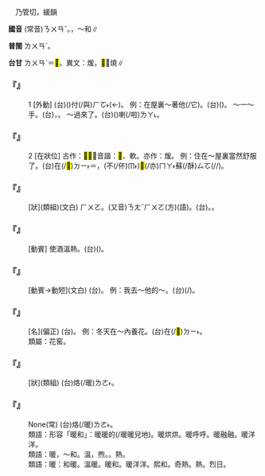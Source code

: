 
=={{ruby|暖|ㄋㄨㄢˇ}}==

　乃管切，緩韻

'''國音''' (常音)<rt>ㄋㄨㄢˇ</rt>。{{ruby|→|ㄋㄤˇ}}，～和∥

'''普閩''' <rt>ㄌㄨㄢˋ</rt>。

'''台甘''' <rt>ㄌㄨㄢˋ</rt>＝<mark>&#xf98c1;</mark>。異文：煖，<mark>&#xf98c3;</mark>{{ruby|。|ㄒㄧㄜ}}＝燒∥

    

==='''『{{ruby|暖|ㄋㄨㄢˇ}}』'''===
:1  [外動] (台)({{ruby|將|ㄐㄧㆲ}}){{ruby|物|ㄇㄧㆷ ͘}}{{ruby|/|ㄇㆭㆷ ͘}}{{ruby|件|ㄍㄧㆩ˫}}{{ruby|囥|ㄎㆭ˪}}{{ruby|站|ㄉㆰ˪}}{{ruby|/|ㄉㄧㆰ˪}}{{ruby|火|ㄏㄨㆤˋ}}{{ruby|/|ㄏㆤˋ}}{{ruby|/|ㄏㄜˋ}}{{ruby|頂|ㄉㄧㄥˋ}}{{ruby|或|ㄧㄚㆷ ͘}}{{ruby|是|ㄒㄧ˫}}{{ruby|倚|ㄨㄚˋ}}{{ruby|近|ㄍㄨㄣ˫}}{{ruby|/|ㄍㄧㄣ˫}}{{ruby|火|ㄏㄨㆤˋ}}{{ruby|/|ㄏㆤˋ}}{{ruby|/|ㄏㄜˋ}}{{ruby|丌|ㆤ}}{{ruby|所|ㄙㆦˋ}}{{ruby|在|ㄗㄞ˫}}付(/與)<rt>ㄏㆦ˫</rt>{{ruby|伊|ㄧ}}{{ruby|變|ㄅㄧㄢ˪}}{{ruby|較|ㄎㄚㆷ}}{{ruby|燒|ㄒㄧㄜ}}{{ruby|烙|ㄌㄜ˫}}(←{{ruby|烙|ㄌㄜㆷ ͘}})。 例：在屋裏～著他(/它)。(台){{ruby|囥|ㄎㆭ˪}}{{ruby|站|ㄉㆰ˪}}{{ruby|/|ㄉㄧㆰ˪}}{{ruby|厝|ㄘㄨ˪}}{{ruby|內|ㄌㄞ˫}}{{ruby|付|ㄏㆦ˫}}{{ruby|伊|ㄧ}}{{ruby|燒|ㄒㄧㄜ}}{{ruby|烙|ㄌㄜ˫}}{{ruby|一|ㄐㄧㆵ ͘}}{{ruby|下|·ㆤ˫}}({{ruby|得|ㄉㄧㆵ}}{{ruby|著|ㄉㄧㄜㆷ ͘}}{{ruby|燒|ㄒㄧㄜ}}{{ruby|氣|ㄎㄧ˪}})。 ～一～手。(台){{ruby|手|ㄑㄧㄨˋ}}{{ruby|烘|ㄏㄤ}}{{ruby|烘|ㄏㄤ}}{{ruby|咧|ㄌㆤ˪}}，{{ruby|烘|ㄏㄤ}}{{ruby|烘|ㄏㄤ}}{{ruby|付|ㄏㆦ˫}}{{ruby|燒|ㄒㄧㄜ}}{{ruby|烙|ㄌㄜ˫}}。 ～過來了。(台)({{ruby|得|ㄉㄧㆵ}}{{ruby|著|ㄉㄧㄜㆷ ͘}}{{ruby|燒|ㄒㄧㄜ}}{{ruby|氣|ㄎㄧ˪}}){{ruby|較|ㄎㄚㆷ}}{{ruby|燒|ㄒㄧㄜ}}{{ruby|烙|ㄌㄜ˫}}{{ruby|起|·ㄎㄧˋ}}{{ruby|來|·ㄌㄞˊ}}喇(/啦)<rt>ㄌㄚ˪</rt>。
    

==='''『{{ruby|暖|ㄋㄨㄢˇ}}』'''===
:2  [在狀位] 古作：<mark>&#xf98c1;</mark><mark>&#xf98c3;</mark>，音諧：<mark>&#xf96c1;</mark>、軟。亦作：煖。 例：住在～屋裏當然舒服了。(台){{ruby|遰|ㄉㄨㄚ˪}}在(/<mark>&#xf9853;</mark>)<rt>ㄉㄧ˫</rt>{{ruby|燒|ㄒㄧㄜ}}{{ruby|烙|ㄌㄜ˫}}{{ruby|丌|ㆤ}}{{ruby|厝|ㄘㄨ˪}}{{ruby|內|ㄌㄞ˫}}＝{{ruby|厝|ㄘㄨ˪}}{{ruby|內|ㄌㄞ˫}}{{ruby|燒|ㄒㄧㄜ}}{{ruby|烙|ㄌㄜ˫}}，{{ruby|當|ㄉㆲ}}{{ruby|然|ㄌㄧㄢˊ}}(不(/伓)<rt>ㆬ˫</rt>{{ruby|免|ㆠㄧㄢˋ}}{{ruby|講|ㄍㆲˋ}})<mark>&#xffaca;</mark>(/亦)<rt>ㄇㄚ˫</rt>{{ruby|真|ㄐㄧㄣ}}蘇(/酥)<rt>ㄙㆦ</rt>{{ruby|爽|ㄙㆲˋ}}(/{{ruby|快|ㄎㄨㆪ˪}}{{ruby|活|ㄨㄚㆷ ͘}}/{{ruby|爽|ㄙㆲˋ}}{{ruby|快|ㄎㄨㄞ˪}})。
    

==='''『{{ruby|暖|ㄋㄨㄢˇ}}{{ruby|和|ㄏㄜˊ}}』'''===
: [狀](類組)(文白) {{ruby|(語)|ㄋㄨㄢˇ}}<rt>ㄏㄨㄛ</rt>。(又音)<rt>ㄋㄤˇ</rt><rt>ㄏㄨㄛ</rt>(方)(語)。(台){{ruby|燒|ㄒㄧㄜ}}{{ruby|熱|ㄌㄨㄚㆷ ͘}}{{ruby|/|ㆡㄨㄚㆷ ͘}}。{{ruby|燒|ㄒㄧㄜ}}{{ruby|烙|ㄌㄜ˫}}。
    

==='''『{{ruby|暖|ㄋㄨㄢˇ}}{{ruby|酒|ㄐㄧㄡˇ}}』'''===
: [動賓] 使酒溫熱。(台){{ruby|溫|ㄨㄣ}}({{ruby|燒|ㄒㄧㄜ}}){{ruby|酒|ㄐㄧㄨˋ}}。
    

==='''『{{ruby|暖|ㄋㄨㄢˇ}}{{ruby|壽|ㄕㄡˋ}}』'''===
: [動賓→動短](文白) (台){{ruby|生|ㄙㆥ}}{{ruby|/|ㄒㆪ}}{{ruby|日|ㆢㄧㆵ ͘}}{{ruby|/|ㄌㄧㆵ ͘}}{{ruby|丌|ㆤ}}{{ruby|前|ㄐㄧㄥˊ}}{{ruby|一|ㄐㄧㆵ ͘}}{{ruby|日|ㆢㄧㆵ ͘}}{{ruby|/|ㄌㄧㆵ ͘}}{{ruby|送|ㄙㄤ˪}}{{ruby|酒|ㄐㄧㄨˋ}}{{ruby|去|ㄎㄧ˪}}{{ruby|祝|ㄐㄧㆦㆶ}}{{ruby|壽|ㄒㄧㄨ˫}}。 例：我去～他的～。(台){{ruby|我|ㆣㄨㄚˋ}}{{ruby|來|ㄌㄞˊ}}{{ruby|去|ㄎㄧ˪}}{{ruby|共|ㄍㄚ˫}}{{ruby|伊|ㄧ}}{{ruby|祝|ㄐㄧㆦㆶ}}{{ruby|壽|ㄒㄧㄨ˫}}(/{{ruby|做|ㄗㄨㆤ˪}}{{ruby|/|ㄗㄜ˪}}{{ruby|生|ㄙㆥ}}{{ruby|/|ㄒㆪ}}{{ruby|日|ㆢㄧㆵ ͘}}{{ruby|/|ㄌㄧㆵ ͘}})。
    

==='''『{{ruby|暖|ㄋㄨㄢˇ}}{{ruby|屋|ㄨ}}』'''===
: [名](偏正) (台){{ruby|溫|ㄨㄣ}}{{ruby|室|ㄒㄧㆤㆶ}}。 例：冬天在～內養花。(台){{ruby|冬|ㄉㄤ}}{{ruby|天|ㄊㆪ}}在(/<mark>&#xf9853;</mark>)<rt>ㄉㄧ˫</rt>{{ruby|溫|ㄨㄣ}}{{ruby|室|ㄒㄧㆤㆶ}}{{ruby|內|ㄌㄞ˫}}{{ruby|飼|ㄑㄧ˫}}{{ruby|花|ㄏㄨㆤ}}。
:類屬：花窖。
:
    

==='''『{{ruby|溫|ㄨㄣ}}{{ruby|暖|ㄋㄨㄢˇ}}』'''===
: [狀](類組) (台){{ruby|天|ㄊㆪ}}{{ruby|氣|ㄎㄧ˪}}{{ruby|燒|ㄒㄧㄜ}}烙(/暖)<rt>ㄌㄜ˫</rt>。
    

==='''『{{ruby|風|ㄈㄥ}}{{ruby|和|ㄏㄜˊ}}{{ruby|日|ㄖˋ}}{{ruby|暖|ㄋㄨㄢˇ}}』'''===
: None(常) (台){{ruby|風|ㄏㆲ}}{{ruby|吹|ㄘㆤ}}{{ruby|/|ㄘㄨㆤ}}{{ruby|和|ㄏㄜˊ}}{{ruby|順|ㄙㄨㄣ˫}}{{ruby|日|ㆢㄧㆵ ͘}}{{ruby|/|ㄌㄧㆵ ͘}}{{ruby|頭|ㄊㄠˊ}}{{ruby|燒|ㄒㄧㄜ}}烙(/暖)<rt>ㄌㄜ˫</rt>。
:類語：形容「暖和」：暖暖的(/暖暖兒地)。暖烘烘。暖呼呼。暖融融。暖洋洋。
:
:類語：暖，～和。溫，煦。{{ruby|燠|ㄩˋ}}。熱。
:
:類語：暖：和暖。溫暖。暖和。暖洋洋。熙和。奇熱。{{ruby|燠|ㄩˋ}}熱。烈日。
:
    

